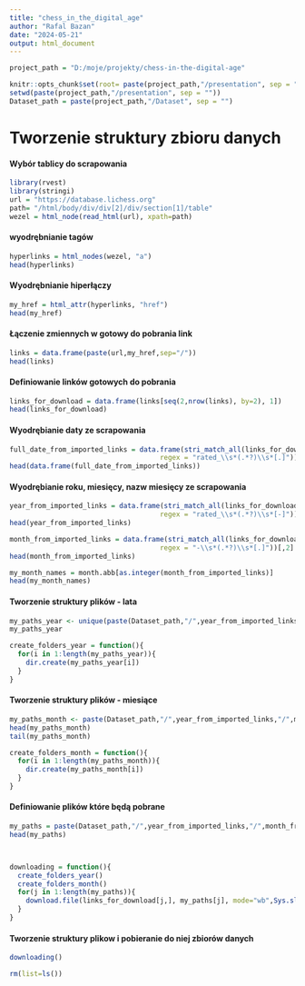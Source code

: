 ```yaml
---
title: "chess_in_the_digital_age"
author: "Rafal Bazan"
date: "2024-05-21"
output: html_document
---
```


```r
project_path = "D:/moje/projekty/chess-in-the-digital-age"

knitr::opts_chunk$set(root= paste(project_path,"/presentation", sep = ""))
setwd(paste(project_path,"/presentation", sep = ""))
Dataset_path = paste(project_path,"/Dataset", sep = "")
```

# Tworzenie struktury zbioru danych

#### Wybór tablicy do scrapowania

```r
library(rvest)
library(stringi)
url = "https://database.lichess.org"
path= "/html/body/div/div[2]/div/section[1]/table"
wezel = html_node(read_html(url), xpath=path)
```

#### wyodrębnianie <a></a> tagów

```r
hyperlinks = html_nodes(wezel, "a")
head(hyperlinks)
```

#### Wyodrębnianie hiperłączy

```r
my_href = html_attr(hyperlinks, "href")
head(my_href)

```

#### Łączenie zmiennych w gotowy do pobrania link

```r
links = data.frame(paste(url,my_href,sep="/"))
head(links)
```

#### Definiowanie linków gotowych do pobrania

```r

links_for_download = data.frame(links[seq(2,nrow(links), by=2), 1])
head(links_for_download)

```

#### Wyodrębianie daty ze scrapowania

```r
full_date_from_imported_links = data.frame(stri_match_all(links_for_download,
                                     regex = "rated_\\s*(.*?)\\s*[.]"))[,2]
head(data.frame(full_date_from_imported_links))
```

#### Wyodrębianie roku, miesięcy, nazw miesięcy ze scrapowania

```r
year_from_imported_links = data.frame(stri_match_all(links_for_download,
                                     regex = "rated_\\s*(.*?)\\s*[-]"))[,2]
head(year_from_imported_links)

month_from_imported_links = data.frame(stri_match_all(links_for_download,
                                     regex = "-\\s*(.*?)\\s*[.]"))[,2]
head(month_from_imported_links)

my_month_names = month.abb[as.integer(month_from_imported_links)]
head(my_month_names)
```

#### Tworzenie struktury plików - lata

```r
my_paths_year <- unique(paste(Dataset_path,"/",year_from_imported_links, sep=""))
my_paths_year

create_folders_year = function(){
  for(i in 1:length(my_paths_year)){
    dir.create(my_paths_year[i])
  }
}
```

#### Tworzenie struktury plików - miesiące

```r
my_paths_month <- paste(Dataset_path,"/",year_from_imported_links,"/",month_from_imported_links,". ",my_month_names, sep="")
head(my_paths_month)
tail(my_paths_month)

create_folders_month = function(){
  for(i in 1:length(my_paths_month)){
    dir.create(my_paths_month[i])
  }
}

```

#### Definiowanie plików które będą pobrane

```r
my_paths = paste(Dataset_path,"/",year_from_imported_links,"/",month_from_imported_links,". ",my_month_names,"/lichess_db_standard_rated_",full_date_from_imported_links,".pgn.zst.torrent", sep="")
head(my_paths)



downloading = function(){
  create_folders_year()
  create_folders_month()
  for(j in 1:length(my_paths)){
    download.file(links_for_download[j,], my_paths[j], mode="wb",Sys.sleep(0.2))
  }
}
```

#### Tworzenie struktury plikow i pobieranie do niej zbiorów danych

```r
downloading()

```


```r
rm(list=ls())
```
